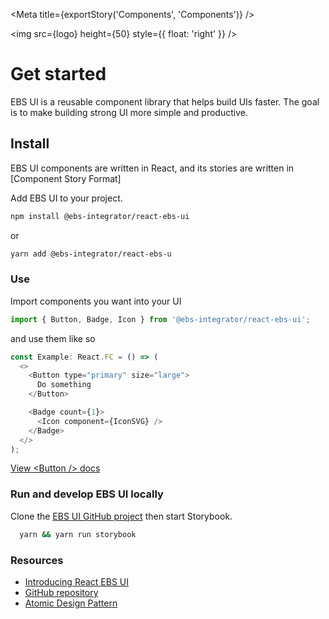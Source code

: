 
<Meta title={exportStory('Components', 'Components')} />

<img src={logo} height={50} style={{ float: 'right' }} />

# Get started

EBS UI is a reusable component library that helps build UIs faster. The goal is to make building strong UI more simple and productive.

## Install

EBS UI components are written in React, and its stories are written in [Component Story Format]

Add EBS UI to your project.

```bash
npm install @ebs-integrator/react-ebs-ui
```

or

```bash
yarn add @ebs-integrator/react-ebs-u
```

### **Use**

Import components you want into your UI

```javascript
import { Button, Badge, Icon } from '@ebs-integrator/react-ebs-ui';
```

and use them like so

```javascript
const Example: React.FC = () => (
  <>
    <Button type="primary" size="large">
      Do something
    </Button>

    <Badge count={1}>
      <Icon component={IconSVG} />
    </Badge>
  </>
);
```

[View <Button /\> docs](/?path=/docs/react-ebs-ui-atoms-button--primary)

### **Run and develop EBS UI locally**

Clone the [EBS UI GitHub project](https://github.com/ebs-integrator/react-ebs-ui) then start Storybook.

```bash
  yarn && yarn run storybook
```

### **Resources**

- [Introducing React EBS UI](https://github.com/ebs-integrator/react-ebs-ui/blob/master/README.md)
- [GitHub repository](https://github.com/ebs-integrator/react-ebs-ui)
- [Atomic Design Pattern](https://atomicdesign.bradfrost.com/chapter-2/)
